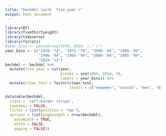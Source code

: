 ```yaml
---
title: "bechdel (with `five_year`)"
output: html_document
---
```


```r
library(DT)
library(fivethirtyeight)
library(tidyverse)
library(forcats)
#year_bins <- paste0(seq(1970, 2010, ),"'s")
year_bins <- c("1970-'74", "1975-'79", "1980-'84", "1985-'89",
               "1990-'94", "1995-'99", "2000-'04", "2005-'09",
               "2010-'13")
bechdel <- bechdel %>%
  mutate(five_year = cut(year, 
                         breaks = seq(1969, 2014, 5), 
                         labels = year_bins)) %>% 
  mutate(clean_test = factor(clean_test, 
                             levels = c("nowomen", "notalk", "men", "dubious", "ok")))
```

```r
datatable(bechdel,
  class = 'cell-border stripe',
  rownames = FALSE,
  filter = list(position = 'top'),
  options = list(pageLength = nrow(bechdel), 
    autoWidth = TRUE,
    bInfo = FALSE,
    paging = FALSE))
```

